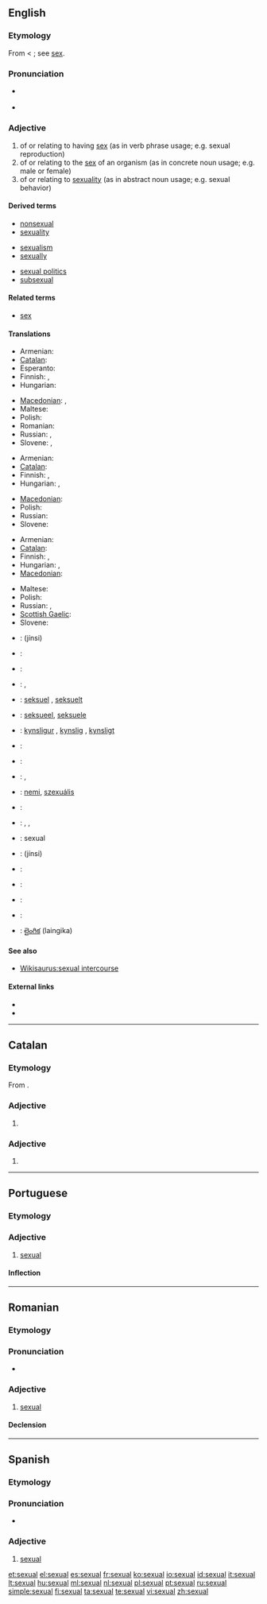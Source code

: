 ==English==

===Etymology===
From {{etyl|la|en}} {{term|sexualis|lang=la}} < {{term|sexus||sex|lang=la}}; see [[sex]].

===Pronunciation===
* {{a|US}} {{IPA|/ˈsɛkʃuəl/}}
* {{audio|en-us-sexual.ogg|Audio (US)}}

===Adjective===
{{en-adj}}

# of or relating to having [[sex]] (as in verb phrase usage; e.g. sexual reproduction)
# of or relating to the [[sex]] of an organism (as in concrete noun usage; e.g. male or female)
# of or relating to [[sexuality]] (as in abstract noun usage; e.g. sexual behavior)

====Derived terms====
{{rel-top3|Terms derived from ''sexual''}}
* [[nonsexual]]
* [[sexuality]]
{{rel-mid3}}
* [[sexualism]]
* [[sexually]]
{{rel-mid3}}
* [[sexual politics]]
* [[subsexual]]
{{rel-bottom}}

====Related terms====
* [[sex]]

====Translations====
{{trans-top|of or relating to having sex}}
* Armenian: {{t-|hy|սեռական|tr=seṙakan}}
* [[Catalan]]: {{t|ca|sexual}}
* Esperanto: {{t|eo|seksa}}
* Finnish: {{t-|fi|sukupuolinen}},  {{t+|fi|seksuaalinen}}
* Hungarian: {{t|hu|ivaros}}
{{trans-mid}}
* [[Macedonian]]: {{t|mk|полов|m|tr=pólov}},  {{t|mk|сексуален|m|tr=seksuálen}}
* Maltese: {{t-|mt|sesswali|xs=Maltese}}
* Polish: {{t+|pl|płciowy|m}}
* Romanian: {{t|ro|sexual|m|n}}
* Russian: {{t+|ru|половой|tr=polovój}}, {{t|ru|сексуальный|tr=seksuál’nyj}}
* Slovene: {{t-|sl|seksualen}},  {{t|sl|spolen}}
{{trans-bottom}}

{{trans-top|of or relating to the sex of an organism}}
* Armenian: {{t|hy|սեռային|tr=seṙayin}}
* [[Catalan]]: {{t|ca|sexual}}
* Finnish: {{t-|fi|sukupuolinen}},  {{t+|fi|sukupuoli|alt=sukupuoli-}}
* Hungarian: {{t|hu|nemi}}, {{t|hu|szexuális}}
{{trans-mid}}
* [[Macedonian]]: {{t|mk|полов|m|tr=pólov}}
* Polish: {{t+|pl|płciowy|m}}
* Russian: {{t+|ru|половой|tr=polovój}}
* Slovene: {{t|sl|spolen}}
{{trans-bottom}}

{{trans-top|of or relating to sexuality}}
* Armenian: {{t-|hy|սեռական|tr=seṙakan}}
* [[Catalan]]: {{t|ca|sexual}}
* Finnish: {{t-|fi|sukupuolinen}},  {{t+|fi|seksuaalinen}}
* Hungarian: {{t|hu|nemi}}, {{t|hu|szexuális}}
* [[Macedonian]]: {{t|mk|сексуален|m|tr=seksuálen}}
{{trans-mid}}
* Maltese: {{t-|mt|sesswali|xs=Maltese}}
* Polish: {{t+|pl|seksualny|m}}
* Russian: {{t+|ru|половой|tr=polovój}}, {{t|ru|сексуальный|tr=seksuál’nyj}}
* [[Scottish Gaelic]]: {{t-|gd|gnèitheach|xs=Scottish Gaelic}}
* Slovene: {{t-|sl|seksualen}}
{{trans-bottom}}

{{checktrans-top}}
* {{ttbc|ar}}: {{Arab|[[جنسي]]}} (jínsi)
* {{ttbc|bs}}: {{t-|bs|seksualni|m}}
* {{ttbc|hr}}: {{t-|hr|seksualni|m}}
* {{ttbc|cs}}: {{t+|cs|pohlavní}}, {{t-|cs|sexuální}}
* {{ttbc|da}}: [[seksuel]] {{c}}, [[seksuelt]] {{n}}
* {{ttbc|nl}}: [[seksueel]], [[seksuele]]
* {{ttbc|fo}}: [[kynsligur]] {{m}}, [[kynslig]] {{f}}, [[kynsligt]] {{n}}
* {{ttbc|fr}}: {{t+|fr|sexuel}}
* {{ttbc|de}}: {{t+|de|sexuell}}
* {{ttbc|el}}: {{t+|el|γενετήσιος|m|tr=genetisios}}, {{t+|el|ερωτικός|m|tr=erotikos}}
{{trans-mid}}
* {{ttbc|hu}}: [[nemi]], [[szexuális]]
* {{ttbc|it}}: {{t-|it|sessuale}}
* {{ttbc|lt}}: {{t|lt|seksualus|xs=Lithuanian}}, {{t-|lt|lytinis|xs=Lithuanian}}, {{t|lt|lytiškas|xs=Lithuanian}}
* {{ttbc|nov}}: sexual
* {{ttbc|fa}}: {{fa-Arab|[[جنسی]]}} (jínsi)
* {{ttbc|pt}}: {{t+|pt|sexual}}
* {{ttbc|ro}}: {{t-|ro|sexual}}
* {{ttbc|es}}: {{t+|es|sexual}}
* {{ttbc|sv}}: {{t+|sv|sexuell}}
* {{ttbc|te}}: [[లైంగిక]] (laingika)
{{trans-bottom}}

====See also====
* [[Wikisaurus:sexual intercourse]]

====External links====
* {{R:Webster 1913}}
* {{R:Century 1911}}

----

==Catalan==

===Etymology===
From {{etyl|la|ca}} {{term|sexualis|lang=la}}.

===Adjective===
{{ca-adj|f=sexual|fpl=sexuals}}

# {{l|en|sexual}}

===Adjective===
{{ca-adj-form|f}}

# {{ca-feminine of|sexual}}

----

==Portuguese==

===Etymology===
{{etyl|la|pt}} {{term|sexualis|lang=la}}

===Adjective===
{{pt-adj|sexua|l}}

# [[#English|sexual]]

====Inflection====
{{pt-adj infl|sexua|l}}

----

==Romanian==

===Etymology===
{{etyl|la|ro}} {{term|sexualis|lang=la}}

===Pronunciation===
* {{IPA|[seksuˈal]|lang=ro}}

===Adjective===
{{ro-adj|4}}

# [[#English|sexual]]

====Declension====
{{ro-adj-4}}

----

==Spanish==

===Etymology===
{{etyl|la|es}} {{term|sexualis|lang=la}}

===Pronunciation===
* {{IPA|/seˈksual/|lang=es}}

===Adjective===
{{es-adj|pl=sexuales}}

# [[#English|sexual]]

[[et:sexual]]
[[el:sexual]]
[[es:sexual]]
[[fr:sexual]]
[[ko:sexual]]
[[io:sexual]]
[[id:sexual]]
[[it:sexual]]
[[lt:sexual]]
[[hu:sexual]]
[[ml:sexual]]
[[nl:sexual]]
[[pl:sexual]]
[[pt:sexual]]
[[ru:sexual]]
[[simple:sexual]]
[[fi:sexual]]
[[ta:sexual]]
[[te:sexual]]
[[vi:sexual]]
[[zh:sexual]]
